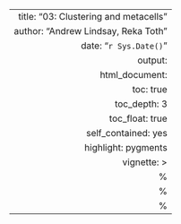 ---
  title: "03: Clustering and metacells"
author: "Andrew Lindsay, Reka Toth"
date: "`r Sys.Date()`"
output: 
  html_document:
  toc: true
toc_depth: 3
toc_float: true
self_contained: yes
highlight: pygments
vignette: >
  %\VignetteIndexEntry{scMethrix tutorial}
%\VignetteEngine{knitr::rmarkdown}
%\VignetteEncoding{UTF-8}
---